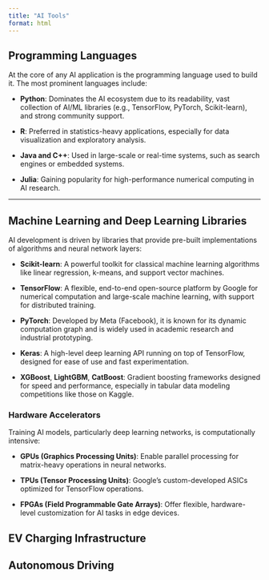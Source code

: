 ```yaml
---
title: "AI Tools"
format: html
---
```



## Programming Languages {#programming-languages}

At the core of any AI application is the programming language used to build it. The most prominent languages include:

- **Python**: Dominates the AI ecosystem due to its readability, vast collection of AI/ML libraries (e.g., TensorFlow, PyTorch, Scikit-learn), and strong community support.

- **R**: Preferred in statistics-heavy applications, especially for data visualization and exploratory analysis.

- **Java and C++**: Used in large-scale or real-time systems, such as search engines or embedded systems.

- **Julia**: Gaining popularity for high-performance numerical computing in AI research.


---

## Machine Learning and Deep Learning Libraries {#machine-learning-libraries}

AI development is driven by libraries that provide pre-built implementations of algorithms and neural network layers:

- **Scikit-learn**: A powerful toolkit for classical machine learning algorithms like linear regression, k-means, and support vector machines.

- **TensorFlow**: A flexible, end-to-end open-source platform by Google for numerical computation and large-scale machine learning, with support for distributed training.

- **PyTorch**: Developed by Meta (Facebook), it is known for its dynamic computation graph and is widely used in academic research and industrial prototyping.

- **Keras**: A high-level deep learning API running on top of TensorFlow, designed for ease of use and fast experimentation.

- **XGBoost**, **LightGBM**, **CatBoost**: Gradient boosting frameworks designed for speed and performance, especially in tabular data modeling competitions like those on Kaggle.

### Hardware Accelerators {#hardware-accelerators}

Training AI models, particularly deep learning networks, is computationally intensive:

- **GPUs (Graphics Processing Units)**: Enable parallel processing for matrix-heavy operations in neural networks.

- **TPUs (Tensor Processing Units)**: Google's custom-developed ASICs optimized for TensorFlow operations.

- **FPGAs (Field Programmable Gate Arrays)**: Offer flexible, hardware-level customization for AI tasks in edge devices.





## EV Charging Infrastructure

## Autonomous Driving
